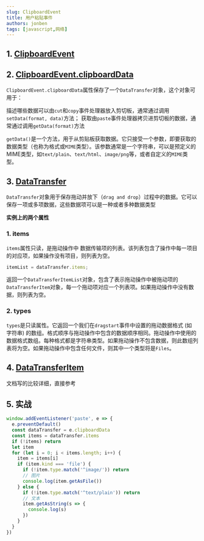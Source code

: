 ```yaml
---
slug: ClipboardEvent
title: 用户粘贴事件
authors: jonben
tags: [javascript,网络]
---
```

## 1. [ClipboardEvent](https://developer.mozilla.org/zh-CN/docs/Web/API/ClipboardEvent)

## 2. [ClipboardEvent.clipboardData](https://developer.mozilla.org/zh-CN/docs/Web/API/ClipboardEvent/clipboardData)
`ClipboardEvent.clipboardData`属性保存了一个`DataTransfer`对象，这个对象可用于：

描述哪些数据可以由`cut`和`copy`事件处理器放入剪切板，通常通过调用`setData(format, data)`方法；
获取由`paste`事件处理器拷贝进剪切板的数据，通常通过调用`getData(format)`方法

`getData()`是一个方法，用于从剪贴板获取数据。它只接受一个参数，即要获取的数据类型（也称为格式或`MIME`类型）。该参数通常是一个字符串，可以是预定义的MIME类型，如`text/plain`、`text/html`、`image/png`等，或者自定义的`MIME`类型。

## 3. [DataTransfer](https://developer.mozilla.org/zh-CN/docs/Web/API/DataTransfer)
`DataTransfer`对象用于保存拖动并放下（`drag and drop`）过程中的数据。它可以保存一项或多项数据，这些数据项可以是一种或者多种数据类型

**实例上的两个属性**
### 1. items
`items`属性只读，是拖动操作中 数据传输项的列表。该列表包含了操作中每一项目的对应项，如果操作没有项目，则列表为空。
```js
itemList = dataTransfer.items;
```
返回一个`DataTransferItemList`对象，包含了表示拖动操作中被拖动项的`DataTransferItem`对象，每一个拖动项对应一个列表项。如果拖动操作中没有数据，则列表为空。

### 2. types
`types`是只读属性。它返回一个我们在`dragstart`事件中设置的拖动数据格式 (如 字符串) 的数组。格式顺序与拖动操作中包含的数据顺序相同。拖动操作中使用的数据格式数组。每种格式都是字符串类型。如果拖动操作不包含数据，则此数组列表将为空。如果拖动操作中包含任何文件，则其中一个类型将是`Files`。

## 4. [DataTransferItem](https://developer.mozilla.org/zh-CN/docs/Web/API/DataTransferItem/kind)
文档写的比较详细，直接参考

## 5. 实战
```js
window.addEventListener('paste', e => {
  e.preventDefault()
  const dataTransfer = e.clipboardData
  const items = dataTransfer.items
  if (!items) return
  let item
  for (let i = 0; i < items.length; i++) {
    item = items[i]
    if (item.kind === 'file') {
      if (!item.type.match('^image/')) return
      // 图片
      console.log(item.getAsFile())
    } else {
      if (!item.type.match('^text/plain')) return
      // 文本
      item.getAsString(s => {
        console.log(s)
      })
    }
  }
})
```

